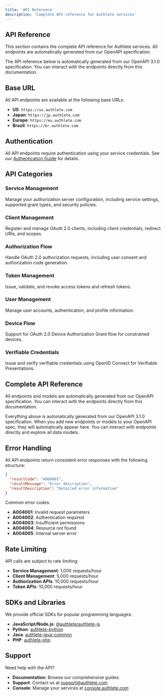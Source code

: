 ```yaml
---
title: 'API Reference'
description: 'Complete API reference for Authlete services'
---
```


## API Reference

This section contains the complete API reference for Authlete services. All endpoints are automatically generated from our OpenAPI specification.

<Note>
The API reference below is automatically generated from our OpenAPI 3.1.0 specification. You can interact with the endpoints directly from this documentation.
</Note>

## Base URL

All API endpoints are available at the following base URLs:

- **US**: `https://us.authlete.com`
- **Japan**: `https://jp.authlete.com`
- **Europe**: `https://eu.authlete.com`
- **Brazil**: `https://br.authlete.com`

## Authentication

All API endpoints require authentication using your service credentials. See our [Authentication Guide](/guides/authentication) for details.

## API Categories

### Service Management
Manage your authorization server configuration, including service settings, supported grant types, and security policies.

### Client Management
Register and manage OAuth 2.0 clients, including client credentials, redirect URIs, and scopes.

### Authorization Flow
Handle OAuth 2.0 authorization requests, including user consent and authorization code generation.

### Token Management
Issue, validate, and revoke access tokens and refresh tokens.

### User Management
Manage user accounts, authentication, and profile information.

### Device Flow
Support for OAuth 2.0 Device Authorization Grant flow for constrained devices.

### Verifiable Credentials
Issue and verify verifiable credentials using OpenID Connect for Verifiable Presentations.

## Complete API Reference

All endpoints and models are automatically generated from our OpenAPI specification. You can interact with the endpoints directly from this documentation.

<OpenApi
  spec="app/specs/shared/3.0.16/en.yaml"
  mode="show"
/>

<Note>
Everything above is automatically generated from our OpenAPI 3.1.0 specification. When you add new endpoints or models to your OpenAPI spec, they will automatically appear here. You can interact with endpoints directly and explore all data models.
</Note>

## Error Handling

All API endpoints return consistent error responses with the following structure:

```json
{
  "resultCode": "A004001",
  "resultMessage": "Error description",
  "resultDescription": "Detailed error information"
}
```

Common error codes:

- **A004001**: Invalid request parameters
- **A004002**: Authentication required
- **A004003**: Insufficient permissions
- **A004004**: Resource not found
- **A004005**: Internal server error

## Rate Limiting

API calls are subject to rate limiting:

- **Service Management**: 1,000 requests/hour
- **Client Management**: 5,000 requests/hour
- **Authorization APIs**: 10,000 requests/hour
- **Token APIs**: 10,000 requests/hour

## SDKs and Libraries

We provide official SDKs for popular programming languages:

- **JavaScript/Node.js**: [@authlete/authlete-js](https://www.npmjs.com/package/@authlete/authlete-js)
- **Python**: [authlete-python](https://pypi.org/project/authlete-python/)
- **Java**: [authlete-java-common](https://mvnrepository.com/artifact/com.authlete/authlete-java-common)
- **PHP**: [authlete-php](https://packagist.org/packages/authlete/authlete-php)

## Support

Need help with the API?

- **Documentation**: Browse our comprehensive guides
- **Support**: Contact us at [support@authlete.com](mailto:support@authlete.com)
- **Console**: Manage your services at [console.authlete.com](https://console.authlete.com)
